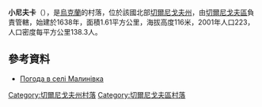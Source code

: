 {{coord|51|36|56|N|31|23|1|E|scale:100000|display=title}}

'''小尼夫卡'''（{{lang-uk|Малинівка}}），是[[烏克蘭|烏克蘭]]的村落，位於該國北部[[切爾尼戈夫州|切爾尼戈夫州]]，由[[切爾尼戈夫區|切爾尼戈夫區]]負責管轄，始建於1638年，面積1.61平方公里，海拔高度116米，2001年人口223，人口密度每平方公里138.3人。

==參考資料==
* [http://weather.in.ua/ua/chernigovskaja/14714 Погода в селі Малинівка] {{Wayback|url=http://weather.in.ua/ua/chernigovskaja/14714 |date=20111220104340 }}

[[Category:切爾尼戈夫州村落|Category:切爾尼戈夫州村落]]
[[Category:切爾尼戈夫區村落|Category:切爾尼戈夫區村落]]


{{Chernihiv-geo-stub}}